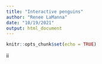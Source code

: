 ```yaml
---
title: "Interactive penguins"
author: "Renee LaManna"
date: "10/19/2021"
output: html_document
---
```


```r
knitr::opts_chunk$set(echo = TRUE)
```

ii
